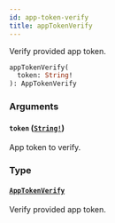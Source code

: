 ```yaml
---
id: app-token-verify
title: appTokenVerify
---
```


Verify provided app token.

```graphql
appTokenVerify(
  token: String!
): AppTokenVerify

```

### Arguments

#### `token` ([`String!`](/docs/developer/api-reference/scalars/string))

App token to verify.

### Type

#### [`AppTokenVerify`](/docs/developer/api-reference/objects/app-token-verify)

Verify provided app token.
